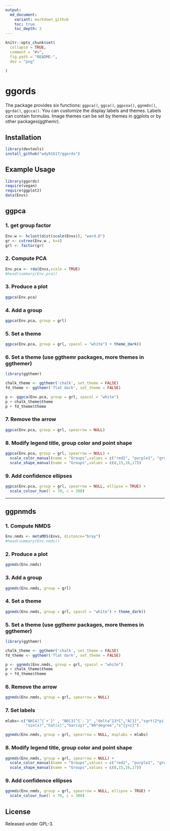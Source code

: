 ```yaml
---
output:
  md_document:
    variant: markdown_github
    toc: true
    toc_depth: 2
---
```


<!-- README.md is generated from README.Rmd. Please edit that file -->

```r
knitr::opts_chunk$set(
  collapse = TRUE,
  comment = "#>",
  fig.path = "README-",
  dev = "png"
  
)
```

# **ggords**

The package provides six functions: `ggpca()`, `ggca()`, `ggpcoa()`, `ggnmds()`, `ggrda()`, `ggcca()`.
You can customize the display labels and themes. Labels can contain formulas. Image themes can be set by themes in ggplots or by other packages(ggthemr).

## Installation

```r
library(devtools)
install_github("wdy91617/ggords")
```

## Example Usage


```r
library(ggords)
require(vegan)
require(ggplot2)
data(Envs)

```

## **ggpca**

### 1. get group factor

```r

Env.w <- hclust(dist(scale(Envs)), "ward.D")
gr <- cutree(Env.w , k=4)
grl <- factor(gr)
```


### 2. Compute PCA

```r
Env.pca <- rda(Envs,scale = TRUE)
#head(summary(Env.pca))
```

### 3. Produce a plot 

```r
ggpca(Env.pca)

```

### 4. Add a group

```r
ggpca(Env.pca, group = grl) 

```

### 5. Set a theme 

```r
ggpca(Env.pca, group = grl, spacol = "white") + theme_dark()

```

### 6. Set a theme (use ggthemr packages, more themes in ggthemer)
[](https://github.com/cttobin/ggthemr)
```r
library(ggthemr)

chalk_theme <- ggthemr('chalk', set_theme = FALSE)
fd_theme <- ggthemr('flat dark', set_theme = FALSE)

p <- ggpca(Env.pca, group = grl, spacol = "white")
p + chalk_theme$theme
p + fd_theme$theme
```

### 7. Remove the arrow

```r
ggpca(Env.pca, group = grl, spearrow = NULL)
```

### 8. Modify legend title, group color and point shape

```r
ggpca(Env.pca, group = grl, spearrow = NULL) + 
  scale_color_manual(name = "Groups",values = c("red2", "purple1", "grey20","cyan")) +
  scale_shape_manual(name = "Groups",values = c(8,15,16,17))

```

### 9. Add confidence ellipses

```r
ggpca(Env.pca, group = grl, spearrow = NULL, ellipse = TRUE) +
  scale_colour_hue(l = 70, c = 300)

```
*************************************************************************************************************

## **ggpnmds**

### 1. Compute NMDS

```r
Env.nmds <- metaMDS(Envs, distance="bray")
#head(summary(Env.nmds))
```

### 2. Produce a plot 

```r
ggnmds(Env.nmds)
```

### 3. Add a group

```r
ggnmds(Env.nmds, group = grl) 
```

### 4. Set a theme 

```r
ggnmds(Env.nmds, group = grl, spacol = "white") + theme_dark()

```

### 5. Set a theme (use ggthemr packages, more themes in ggthemer)
[](https://github.com/cttobin/ggthemr)

```r

library(ggthemr)

chalk_theme <- ggthemr('chalk', set_theme = FALSE)
fd_theme <- ggthemr('flat dark', set_theme = FALSE)

p <- ggnmds(Env.nmds, group = grl, spacol = "white")
p + chalk_theme$theme
p + fd_theme$theme
```


### 6. Remove the arrow

```r
ggnmds(Env.nmds, group = grl, spearrow = NULL)
```

### 7. Set labels

```r
mlabs<-c("NH[4]^{`+`}" , "NO[3]^{`-`}" ,"delta^13*C","A[1]","sqrt(2*pi)","frac(x^2,2)",
         "sin(x)","hat(x)","bar(xy)","90*degree","x^{y+z}")

ggnmds(Env.nmds, group = grl, spearrow = NULL, msplabs = mlabs)
```

### 8. Modify legend title, group color and point shape

```r
ggnmds(Env.nmds, group = grl, spearrow = NULL) + 
  scale_color_manual(name = "Groups",values = c("red2", "purple1", "grey20","cyan")) +
  scale_shape_manual(name = "Groups",values = c(8,15,16,17))
```

### 9. Add confidence ellipses

```r
ggnmds(Env.nmds, group = grl, spearrow = NULL, ellipse = TRUE) +
  scale_colour_hue(l = 70, c = 300)
```

License
-------
Released under GPL-3.